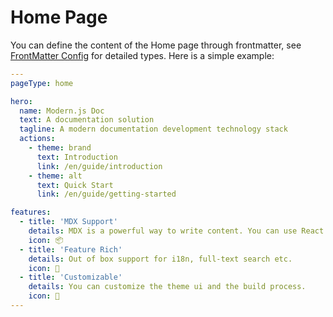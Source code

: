 # Home Page

You can define the content of the Home page through frontmatter, see [FrontMatter Config](/api/config/config-frontmatter.html#hero) for detailed types. Here is a simple example:

```yaml
---
pageType: home

hero:
  name: Modern.js Doc
  text: A documentation solution
  tagline: A modern documentation development technology stack
  actions:
    - theme: brand
      text: Introduction
      link: /en/guide/introduction
    - theme: alt
      text: Quick Start
      link: /en/guide/getting-started

features:
  - title: 'MDX Support'
    details: MDX is a powerful way to write content. You can use React components in Markdown.
    icon: 📦
  - title: 'Feature Rich'
    details: Out of box support for i18n, full-text search etc.
    icon: 🎨
  - title: 'Customizable'
    details: You can customize the theme ui and the build process.
    icon: 🚀
---
```
